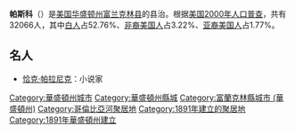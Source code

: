 {{Infobox Settlement
| name = 帕斯科
| native_name = Pasco
| image_skyline = Courthouse-PascoWashington.JPG
| imagesize = 250px
| image_caption = 
| image_flag = 
| image_shield = 
| pushpin_map = USA Washington
| pushpin_label_position = bottom
| subdivision_type = 国家
| subdivision_name = 美國
| subdivision_type1 = [[美国行政区划|州]]
| subdivision_name1 = [[华盛顿州|华盛顿州]]
| subdivision_type2 = [[华盛顿州各县列表|县]]
| subdivision_name2 =  [[富兰克林县_(华盛顿州)|富兰克林县]]
| elevation_m = 118
| elevation_ft = 
| area_total_km2 = 78.3
| population_as_of = 2000年
| population_total = 32066
| population_density_km2 = auto
| timezone = [[PST|PST]]
| utc_offset = -8
| timezone_DST = [[PDT|PDT]]
| utc_offset_DST = -7
| website =  
}}

'''帕斯科'''（{{lang-en|Pasco}}）是[[美国|美国]][[华盛顿州|华盛顿州]][[富兰克林县_(华盛顿州)|富兰克林县]]的县治。根据[[美国2000年人口普查|美国2000年人口普查]]，共有32066人，其中[[白人|白人]]占52.76%、[[非裔美国人|非裔美国人]]占3.22%、[[亚裔美国人|亚裔美国人]]占1.77%。

==名人==
*[[恰克·帕拉尼克|恰克·帕拉尼克]]：小说家

{{Washington}}
{{Authority control}}

{{DEFAULTSORT:Pasco, Washington}}
[[Category:華盛頓州城市|Category:華盛頓州城市]]
[[Category:華盛頓州縣城|Category:華盛頓州縣城]]
[[Category:富蘭克林縣城市_(華盛頓州)|Category:富蘭克林縣城市 (華盛頓州)]]
[[Category:哥倫比亞河聚居地|Category:哥倫比亞河聚居地]]
[[Category:1891年建立的聚居地|Category:1891年建立的聚居地]]
[[Category:1891年華盛頓州建立|Category:1891年華盛頓州建立]]

{{Washington-geo-stub}}
